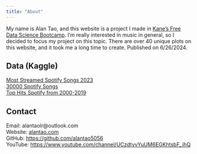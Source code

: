 ```yaml
---
title: "About"
---
```


My name is Alan Tao, and this website is a project I made in [Kane's Free Data Science Bootcamp](https://bootcamp.davidkane.info/). I'm really interested in music in general, so I decided to focus my project on this topic. There are over 40 unique plots on this website, and it took me a long time to create. Published on 6/26/2024.

## Data (Kaggle)
[Most Streamed Spotify Songs 2023](https://www.kaggle.com/datasets/nelgiriyewithana/top-spotify-songs-2023)\
[30000 Spotify Songs](https://www.kaggle.com/datasets/joebeachcapital/30000-spotify-songs)\
[Top Hits Spotify from 2000-2019](https://www.kaggle.com/datasets/paradisejoy/top-hits-spotify-from-20002019)\

## Contact

Email: alantaolr@outlook.com\
Website: [alantao.com](alantao.com)\
GitHub: [https://github.com/alantao5056](https://github.com/alantao5056)\
YouTube: [https://www.youtube.com/channel/UCzdtyvYuUM6EGKhtsbF_jhQ](https://www.youtube.com/channel/UCzdtyvYuUM6EGKhtsbF_jhQ)

